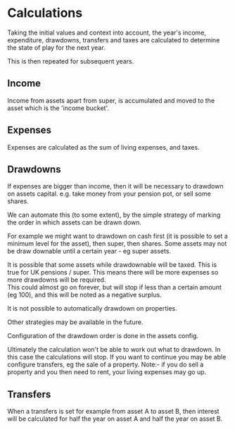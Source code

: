 
# Calculations

Taking the initial values and <Anchor href={documentDetails.context.url}>context</Anchor> into account,
the year's income, expenditure, drawdowns, transfers and taxes are calculated to
determine the state of play for the next year.

This is then repeated for subsequent years.

## Income

Income from assets apart from super, is accumulated and moved to the asset which is the 'income bucket'.

## Expenses

Expenses are calculated as the sum of living expenses, and taxes.

## Drawdowns

If expenses are bigger than income, then it will be necessary to drawdown on assets capital.
e.g. take money from your pension pot, or sell some shares.

We can automate this (to some extent), by the simple strategy of marking the order in which assets can be drawn down.

For example we might want to drawdown on cash first (it is possible to set a minimum level for the asset),
then super, then shares. Some assets may not be draw downable until a certain year - eg super assets.

It is possible that some assets while drawdownable will be taxed. This is true for UK pensions / super.
This means there will be more expenses so more drawdowns will be required.  
This could almost go on forever, but will stop if less than a certain amount (eg 100),
and this will be noted as a negative surplus.

It is not possible to automatically drawdown on properties.

Other strategies may be available in the future.

Configuration of the drawdown order is done in the <Anchor href={documentDetails.assets.url}>assets</Anchor> config.

Ultimately the calculation won't be able to work out what to drawdown.
In this case the calculations will stop.
If you want to continue you may be able configure <Anchor href={documentDetails.transfers.url}>transfers</Anchor>, eg the sale of a property.
Note:- if you do sell a property and you then need to rent, your living expenses may go up.

## Transfers

When a <Anchor href={documentDetails.transfers.url}>transfers</Anchor> is set for example from asset A to asset B,
then interest will be calculated for half the year on asset A and half the year on asset B.
